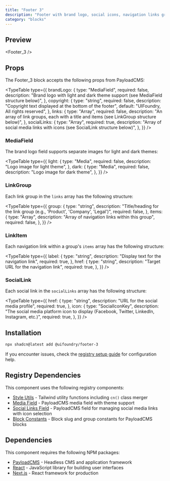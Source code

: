 ```yaml
---
title: "Footer 3"
description: "Footer with brand logo, social icons, navigation links grouped in columns, and copyright section"
category: "blocks"
---
```


## Preview

<Footer_3 />

## Props

The Footer_3 block accepts the following props from PayloadCMS:

<TypeTable
  type={{
    brandLogo: {
      type: "MediaField",
      required: false,
      description: "Brand logo with light and dark theme support (see MediaField structure below)",
    },
    copyright: {
      type: "string",
      required: false,
      description: "Copyright text displayed at the bottom of the footer",
      default: "UIFoundry, All rights reserved",
    },
    links: {
      type: "Array<LinkGroup>",
      required: false,
      description: "An array of link groups, each with a title and items (see LinkGroup structure below)",
    },
    socialLinks: {
      type: "Array<SocialLink>",
      required: true,
      description: "Array of social media links with icons (see SocialLink structure below)",
    },
  }}
/>

### MediaField

The brand logo field supports separate images for light and dark themes:

<TypeTable
  type={{
    light: {
      type: "Media",
      required: false,
      description: "Logo image for light theme",
    },
    dark: {
      type: "Media",
      required: false,
      description: "Logo image for dark theme",
    },
  }}
/>

### LinkGroup

Each link group in the `links` array has the following structure:

<TypeTable
  type={{
    group: {
      type: "string",
      description: "Title/heading for the link group (e.g., 'Product', 'Company', 'Legal')",
      required: false,
    },
    items: {
      type: "Array<LinkItem>",
      description: "Array of navigation links within this group",
      required: false,
    },
  }}
/>

### LinkItem

Each navigation link within a group's `items` array has the following structure:

<TypeTable
  type={{
    label: {
      type: "string",
      description: "Display text for the navigation link",
      required: true,
    },
    href: {
      type: "string",
      description: "Target URL for the navigation link",
      required: true,
    },
  }}
/>

### SocialLink

Each social link in the `socialLinks` array has the following structure:

<TypeTable
  type={{
    href: {
      type: "string",
      description: "URL for the social media profile",
      required: true,
    },
    icon: {
      type: "SocialIconKey",
      description: "The social media platform icon to display (Facebook, Twitter, LinkedIn, Instagram, etc.)",
      required: true,
    },
  }}
/>

## Installation

```bash
npx shadcn@latest add @uifoundry/footer-3
```

If you encounter issues, check the [registry setup guide](/docs/guides/registry-setup) for configuration help.

## Registry Dependencies

This component uses the following registry components:

- [Style Utils](/docs/lib/style-utils) - Tailwind utility functions including `cn()` class merger
- [Media Field](/docs/fields/media-field) - PayloadCMS media field with theme support
- [Social Links Field](/docs/fields/social-links-field) - PayloadCMS field for managing social media links with icon selection
- [Block Constants](/docs/lib/block-constants) - Block slug and group constants for PayloadCMS blocks

## Dependencies

This component requires the following NPM packages:

- [PayloadCMS](https://github.com/payloadcms/payload) - Headless CMS and application framework
- [React](https://github.com/facebook/react) - JavaScript library for building user interfaces
- [Next.js](https://github.com/vercel/next.js) - React framework for production
